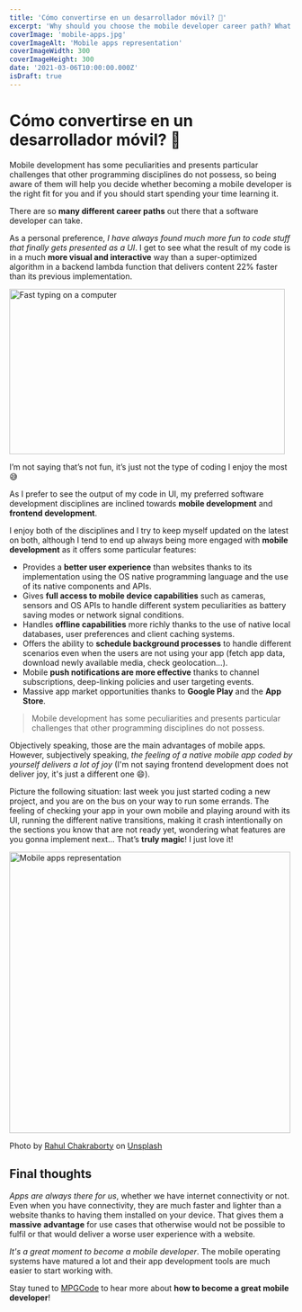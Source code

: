 ```yaml
---
title: 'Cómo convertirse en un desarrollador móvil? 📲'
excerpt: 'Why should you choose the mobile developer career path? What are the main differences between frontend and mobile development?'
coverImage: 'mobile-apps.jpg'
coverImageAlt: 'Mobile apps representation'
coverImageWidth: 300
coverImageHeight: 300
date: '2021-03-06T10:00:00.000Z'
isDraft: true
---
```


# Cómo convertirse en un desarrollador móvil? 📲

Mobile development has some peculiarities and presents particular challenges that other programming disciplines do not possess, so being aware of them will help you decide whether becoming a mobile developer is the right fit for you and if you should start spending your time learning it.

There are so **many different career paths** out there that a software developer can take.

As a personal preference, *I have always found much more fun to code stuff that finally gets presented as a UI*. I get to see what the result of my code is in a much **more visual and interactive** way than a super-optimized algorithm in a backend lambda function that delivers content 22% faster than its previous implementation.

<img src="fast-typing.gif" alt="Fast typing on a computer" width="490" height="294" />

I’m not saying that’s not fun, it’s just not the type of coding I enjoy the most 😅

As I prefer to see the output of my code in UI, my preferred software development disciplines are inclined towards **mobile development** and **frontend development**.

I enjoy both of the disciplines and I try to keep myself updated on the latest on both, although I tend to end up always being more engaged with **mobile development** as it offers some particular features:

- Provides a **better user experience** than websites thanks to its implementation using the OS native programming language and the use of its native components and APIs.
- Gives **full access to mobile device capabilities** such as cameras, sensors and OS APIs to handle different system peculiarities as battery saving modes or network signal conditions.
- Handles **offline capabilities** more richly thanks to the use of native local databases, user preferences and client caching systems.
- Offers the ability to **schedule background processes** to handle different scenarios even when the users are not using your app (fetch app data, download newly available media, check geolocation...).
- Mobile **push notifications are more effective** thanks to channel subscriptions, deep-linking policies and user targeting events.
- Massive app market opportunities thanks to **Google Play** and the **App Store**.

> Mobile development has some peculiarities and presents particular challenges that other programming disciplines do not possess.

Objectively speaking, those are the main advantages of mobile apps. However, subjectively speaking, *the feeling of a native mobile app coded by yourself delivers a lot of joy* (I'm not saying frontend development does not deliver joy, it's just a different one 😄).

Picture the following situation: last week you just started coding a new project, and you are on the bus on your way to run some errands. The feeling of checking your app in your own mobile and playing around with its UI, running the different native transitions, making it crash intentionally on the sections you know that are not ready yet, wondering what features are you gonna implement next... That’s **truly magic**! I just love it!

<img src="mobile-apps.jpg" alt="Mobile apps representation" width="500" height="500" />

Photo by [Rahul Chakraborty](https://unsplash.com/@hckmstrrahul?utm_source=unsplash&amp;utm_medium=referral&amp;utm_content=creditCopyText) on [Unsplash](https://unsplash.com)

## Final thoughts

*Apps are always there for us*, whether we have internet connectivity or not. Even when you have connectivity, they are much faster and lighter than a website thanks to having them installed on your device. That gives them a **massive** **advantage** for use cases that otherwise would not be possible to fulfil or that would deliver a worse user experience with a website.

*It's a great moment to become a mobile developer*. The mobile operating systems have matured a lot and their app development tools are much easier to start working with.

Stay tuned to [MPGCode](https://mpgcode.com) to hear more about **how to become a great mobile developer**!
